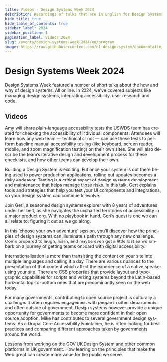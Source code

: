 ```yaml
---
title: Videos · Design Systems Week 2024
description: Recordings of talks that are in English for Design Systems Week 2024.
hide_title: true
hide_table_of_contents: true
sidebar_label: 2024
sidebar_position: 1
pagination_label: Videos 2024
slug: /events/design-systems-week-2024/en/program
image: https://raw.githubusercontent.com/nl-design-system/documentatie/assets/dsw-24-en.png
---
```



<div lang="en">

# Design Systems Week 2024

<Paragraph lead>
  Design Systems Week featured a number of short talks about the how and why of design systems. All online. In 2024,
  we've covered subjects like managing design systems, integrating accessibility, user research and code.
</Paragraph>

## Videos

<DSWSession allSessions={sessions} allSpeakers={speakers} headingLevel={2} lang="en" sessionId="FE871D75-D5C2-4842-A100-71A8A7069FAD">

Amy will share plain-language accessibility tests the USWDS team has created for checking the accessibility of individual components. Attendees will learn how any web team — technical or not — can use these tests to perform baseline manual accessibility testing (like keyboard, screen reader, mobile, and zoom magnification testing) on their own sites. She will also describe the team’s iterative design and development process for these checklists, and how other teams can develop their own.

</DSWSession>

<DSWSession lang="en" allSessions={sessions} allSpeakers={speakers} headingLevel={2} sessionId="C0639355-E372-422F-8EC9-B069C08CDEEA">

<Paragraph>
  Building a Design System is exciting. But once your system is out there being used to power production applications,
  rolling out updates becomes a risky endeavor. Testing is a critical aspect of design systems development and
  maintenance that helps manage those risks. In this talk, Gert explains tools and strategies that help you test your UI
  components and integrations, so your design system can continue to evolve.
</Paragraph>

</DSWSession>

<DSWSession lang="en" headingLevel={2} allSessions={sessions} allSpeakers={speakers} sessionId="3A80C3A1-4657-42F8-908D-F9B7565CAF69">

Join Geri, a seasoned design systems explorer with 8 years of adventures under her belt, as she navigates the uncharted territories of accessibility in a major product org. With no playbook in hand, Geri’s quest is one we can all relate to: figuring it out as we go along.

In this ‘choose your own adventure’ session, you’ll discover how the principles of design systems can illuminate a path through any new challenge. Come prepared to laugh, learn, and maybe even get a little lost as we embark on a journey of getting teams onboard with digital accessibility.

</DSWSession>

<DSWSession lang="en" headingLevel={2} allSessions={sessions} allSpeakers={speakers} sessionId="6024d4f3-c8fd-4bd5-a06c-36b69a687453">

Internationalisation is more than translating the content on your site into multiple languages and calling it a day. There are various nuances to the presentation of that content which affect the experience of a native speaker using your site. There are CSS properties that provide layout and typographic capabilities for scripts and writing systems beyond the Latin-based horizontal top-to-bottom ones that are predominantly seen on the web today.

</DSWSession>

<DSWSession lang="en" headingLevel={2} allSessions={sessions} allSpeakers={speakers} sessionId="CE68A449-D6B7-44C2-B114-017668D83998">

For many governments, contributing to open source project is culturally a challenge. It often requires engagement with people in other departments and often outside of government. Design systems however provide a unique opportunity for governments to become more confident in their open source adoption. Mike has contributed to several government design systems. As a Drupal Core Accessibility Maintainer, he is often looking for best practices and comparing different approaches taken by governments around the world.

</DSWSession>

<DSWSession lang="en" headingLevel={2} sessionId="17A1CBCD-ACB8-4A85-87E4-A4CD258AFABA">

Lessons from working on the GOV.‌UK Design System and other common platforms in UK government. How leaning on the principles that make the Web great can create more value for the public we serve.

</DSWSession>

</div>
